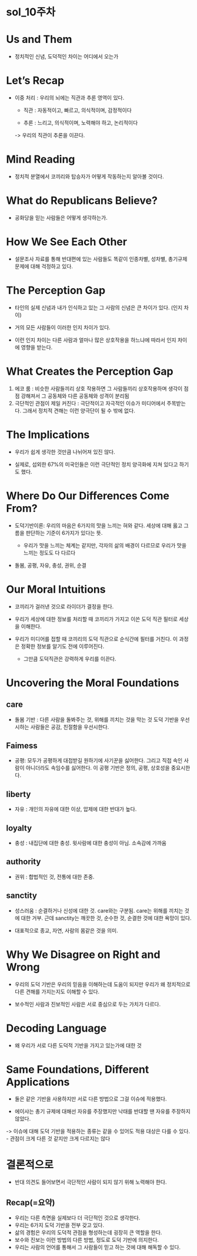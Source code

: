 # sol_10주차

# Us and Them

-   정치적인 신념, 도덕적인 차이는 어디에서 오는가

# Let's Recap

-   이중 처리 : 우리의 뇌에는 직관과 추론 영역이 있다.

    -   직관 : 자동적이고, 빠르고, 의식적이며, 감정적이다

    -   추론 : 느리고, 의식적이며, 노력해야 하고, 논리적이다

    -\> 우리의 직관이 추론을 이끈다.

# Mind Reading

-   정치적 분열에서 코끼리와 탑승자가 어떻게 작동하는지 알아볼 것이다.

# What do Republicans Believe?

-   공화당을 믿는 사람들은 어떻게 생각하는가.

# How We See Each Other

-   설문조사 자료를 통해 반대편에 있는 사람들도 똑같이 인종차별, 성차별, 총기규제 문제에 대해 걱정하고 있다.

# The Perception Gap

-   타인의 실제 신념과 내가 인식하고 있는 그 사람의 신념은 큰 차이가 있다. (인지 차이)

-   거의 모든 사람들이 이러한 인지 차이가 있다.

-   이런 인지 차이는 다른 사람과 얼마나 많은 상호작용을 하느냐에 따라서 인지 차이에 영향을 받는다.

# What Creates the Perception Gap

1.  에코 룸 : 비슷한 사람들끼리 상호 작용하면 그 사람들끼리 상호작용하며 생각이 점점 강해져서 그 공동체와 다른 공동체와 성격이 분리됨
2.  극단적인 관점이 제일 커진다 : 극단적이고 자극적인 이슈가 미디어에서 주목받는다. 그래서 정치적 견해는 이런 양극단이 될 수 밖에 없다.

# The Implications

-   우리가 쉽게 생각한 것만큼 나뉘어져 있진 않다.

-   실제로, 섭외한 67%의 미국인들은 이런 극단적인 정치 양극화에 지쳐 있다고 하기도 했다.

# Where Do Our Differences Come From?

-   도덕기반이론: 우리의 마음은 6가지의 맛을 느끼는 혀와 같다. 세상에 대해 옳고 그름을 판단하는 기준이 6가지가 있다는 뜻.

    -   우리가 맛을 느끼는 체계는 같지만, 각자의 삶의 배경이 다르므로 우리가 맛을 느끼는 정도도 다 다르다

-   돌봄, 공평, 자유, 충성, 권위, 순결

# Our Moral Intuitions

-   코끼리가 걸러낸 것으로 라이더가 결정을 한다.

-   우리가 세상에 대한 정보를 처리할 때 코끼리가 가지고 이쓴 도덕 직관 필터로 세상을 이해한다.

-   우리가 미디어를 접할 때 코끼리의 도덕 직관으로 순식간에 필터를 거친다. 이 과정은 정확한 정보를 알기도 전에 이루어진다.

    -   그만큼 도덕직관은 강력하게 우리를 이끈다.

# Uncovering the Moral Foundations

## care

-   돌봄 기반 : 다른 사람을 돌봐주는 것, 위해를 끼치는 것을 막는 것 도덕 기반을 우선시하는 사람들은 공감, 친절함을 우선시한다.

## Faimess

-   공평: 모두가 공평하게 대접받길 원하기에 사기꾼을 싫어한다. 그리고 직접 속인 사람이 아니더라도 속임수를 싫어한다. 이 공평 기반은 정의, 공평, 상호성을 중요시한다.

## liberty

-   자유 : 개인의 자유에 대한 이상, 압제에 대한 반대가 높다.

## loyalty

-   충성 : 내집단에 대한 충성. 윗사람에 대한 충성이 아님. 소속감에 가까움

## authority

-   권위 : 합법적인 것, 전통에 대한 존중.

## sanctity

-   성스러움 : 순결하거나 신성에 대한 것. care와는 구분됨. care는 위해를 끼치는 것에 대한 거부. 근데 sanctity는 깨끗한 것, 순수한 것, 순결한 것에 대한 욕망이 있다.

-   대표적으로 종교, 자연, 사람의 몸같은 것을 의미.

# Why We Disagree on Right and Wrong

-   우리의 도덕 기반은 우리의 믿음을 이해하는데 도움이 되지만 우리가 왜 정치적으로 다른 견해를 가지는지도 이해할 수 있다.

-   보수적인 사람과 진보적인 사람은 서로 중심으로 두는 가치가 다르다.

# Decoding Language

-   왜 우리가 서로 다른 도덕적 기반을 가지고 있는가에 대한 것

# Same Foundations, Different Applications

-   둘은 같은 기반을 사용하지만 서로 다른 방법으로 그걸 이슈에 적용했다.

-   에이샤는 총기 규제에 대해선 자유를 주장했지만 낙태를 반대할 땐 자유를 주장하지 않았다.

-\> 이슈에 대해 도덕 기반을 적용하는 종류는 같을 수 있어도 적용 대상은 다를 수 있다. - 관점이 크게 다른 것 같지만 크게 다르지는 않다

# 결론적으로

-   반대 의견도 들어보면서 극단적인 사람이 되지 않기 위해 노력해야 한다.

## Recap(=요약)

-   우리는 다른 측면을 실제보다 더 극단적인 것으로 생각한다.
-   우리는 6가지 도덕 기반을 전부 갖고 있다.
-   삶의 경험은 우리의 도덕적 관점을 형성하는데 굉장히 큰 역할을 한다.
-   보수와 진보는 이런 방법의 다른 방법, 정도로 도덕 기반에 의지한다.
-   우리는 사람의 언어를 통해서 그 사람들이 믿고 하는 것에 대해 해독할 수 있다.
